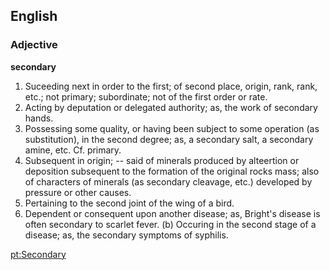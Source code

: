 ==English==

===Adjective===

'''secondary'''

#Suceeding next in order to the first; of second place, origin, rank, rank, etc.; not primary; subordinate; not of the first order or rate.
#Acting by deputation or delegated authority; as, the work of secondary hands.
#Possessing some quality, or having been subject to some operation (as substitution), in the second degree; as, a secondary salt, a secondary amine, etc. Cf. primary.
#Subsequent in origin; -- said of minerals produced by alteertion or deposition subsequent to the formation of the original rocks mass; also of characters of minerals (as secondary cleavage, etc.) developed by pressure or other causes.
#Pertaining to the second joint of the wing of a bird.
#Dependent or consequent upon another disease; as, Bright's disease is often secondary to scarlet fever. (b) Occuring in the second stage of a disease; as, the secondary symptoms of syphilis.

[[pt:Secondary]]